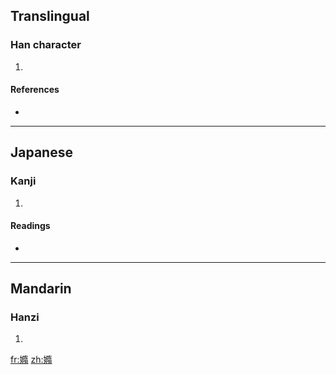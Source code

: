==Translingual==

===Han character===
{{Han char|rn=38|rad=女|as=12|sn=15|four=4442<sub>7</sub>|canj=女弓中月 (VNLB)}}

# {{defn|Han|sort=女12}}

====References====
* {{Han ref|kx=0270.390|dkj=06706|dj=0538.350|hdz=21078.120|uh=5AF7|ud=23287|bh=E557|bd=58711}}

----

==Japanese==

===Kanji===
{{ja-kanji|grade=|rs=女12}}

# {{defn|Japanese|sort=女12}}

====Readings====
* {{ja-readings|on=[[た]] (ta)|kun=[[みめよい]] (mimeyoi), [[うつくしい]] (utsukushii)}}

----

==Mandarin==

===Hanzi===
{{cmn-hanzi|pin=[[tuǒ]] ([[tuo3]])|wg=t'o<sup>3</sup>}}

# {{defn|Mandarin|sort=女12}}

[[fr:嫷]]
[[zh:嫷]]